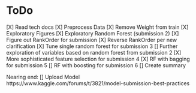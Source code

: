 ToDo
========================================
[X] Read tech docs
[X] Preprocess Data
    [X] Remove Weight from train
[X] Exploratory Figures
[X] Exploratory Random Forest (submission 2)
[X] Figure out RankOrder for submission
[X] Reverse RankOrder per new clarification
[X] Tune single random forest for submission 3
[] Further exploration of variables based on random forest from submission 2
[X] More sophisticated feature selection for submission 4
[X] RF with bagging for submission 5
[] RF with boosting for submission 6
[] Create summary 

Nearing end:
[] Upload Model https://www.kaggle.com/forums/t/3821/model-submission-best-practices